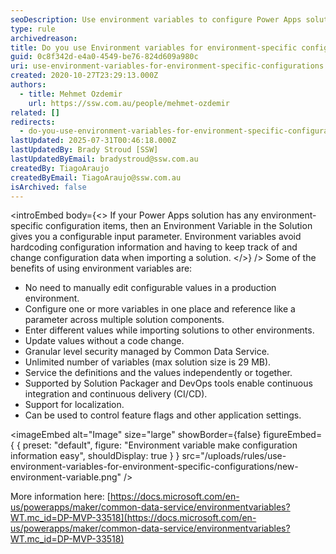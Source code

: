 ```yaml
---
seoDescription: Use environment variables to configure Power Apps solutions with customizable input parameters and avoid hardcoded configuration information.
type: rule
archivedreason:
title: Do you use Environment variables for environment-specific configurations?
guid: 0c8f342d-e4a0-4549-be76-824d609a980c
uri: use-environment-variables-for-environment-specific-configurations
created: 2020-10-27T23:29:13.000Z
authors:
  - title: Mehmet Ozdemir
    url: https://ssw.com.au/people/mehmet-ozdemir
related: []
redirects:
  - do-you-use-environment-variables-for-environment-specific-configurations
lastUpdated: 2025-07-31T00:46:18.000Z
lastUpdatedBy: Brady Stroud [SSW]
lastUpdatedByEmail: bradystroud@ssw.com.au
createdBy: TiagoAraujo
createdByEmail: TiagoAraujo@ssw.com.au
isArchived: false
---
```


<introEmbed
  body={<>
If your Power Apps solution has any environment-specific configuration items, then an Environment Variable in the Solution gives you a configurable input parameter. Environment variables avoid hardcoding configuration information and having to keep track of and change configuration data when importing a solution.
  </>}
/>
Some of the benefits of using environment variables are:

* No need to manually edit configurable values in a production environment.
* Configure one or more variables in one place and reference like a parameter across multiple solution components.
* Enter different values while importing solutions to other environments.
* Update values without a code change.
* Granular level security managed by Common Data Service.
* Unlimited number of variables (max solution size is 29 MB).
* Service the definitions and the values independently or together.
* Supported by Solution Packager and DevOps tools enable continuous integration and continuous delivery (CI/CD).
* Support for localization.
* Can be used to control feature flags and other application settings.


<imageEmbed
  alt="Image"
  size="large"
  showBorder={false}
  figureEmbed={ {
    preset: "default",
    figure: "Environment variable make configuration information easy",
    shouldDisplay: true
  } }
  src="/uploads/rules/use-environment-variables-for-environment-specific-configurations/new-environment-variable.png"
/>


More information here: [https://docs.microsoft.com/en-us/powerapps/maker/common-data-service/environmentvariables?WT.mc_id=DP-MVP-33518](https://docs.microsoft.com/en-us/powerapps/maker/common-data-service/environmentvariables?WT.mc_id=DP-MVP-33518)
